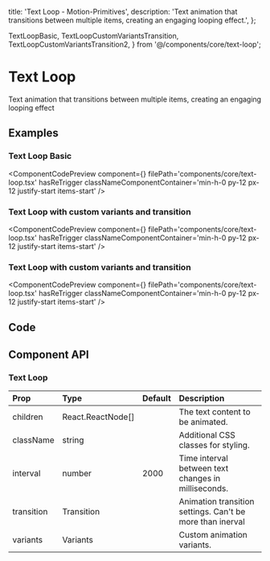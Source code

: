   title: 'Text Loop - Motion-Primitives',
  description:
    'Text animation that transitions between multiple items, creating an engaging looping effect.',
};

  TextLoopBasic,
  TextLoopCustomVariantsTransition,
  TextLoopCustomVariantsTransition2,
} from '@/components/core/text-loop';

# Text Loop

Text animation that transitions between multiple items, creating an engaging looping effect

## Examples

### Text Loop Basic

<ComponentCodePreview
  component={<TextLoopBasic />}
  filePath='components/core/text-loop.tsx'
  hasReTrigger
  classNameComponentContainer='min-h-0 py-12 px-12 justify-start items-start'
/>

### Text Loop with custom variants and transition

<ComponentCodePreview
  component={<TextLoopCustomVariantsTransition />}
  filePath='components/core/text-loop.tsx'
  hasReTrigger
  classNameComponentContainer='min-h-0 py-12 px-12 justify-start items-start'
/>

### Text Loop with custom variants and transition

<ComponentCodePreview
  component={<TextLoopCustomVariantsTransition2 />}
  filePath='components/core/text-loop.tsx'
  hasReTrigger
  classNameComponentContainer='min-h-0 py-12 px-12 justify-start items-start'
/>

## Code

<CodeBlock filePath='components/core/text-loop.tsx' />

## Component API

### Text Loop

| Prop       | Type              | Default | Description                                               |
| :--------- | :---------------- | :------ | :-------------------------------------------------------- |
| children   | React.ReactNode[] |         | The text content to be animated.                          |
| className  | string            |         | Additional CSS classes for styling.                       |
| interval   | number            | 2000    | Time interval between text changes in milliseconds.       |
| transition | Transition        |         | Animation transition settings. Can't be more than inerval |
| variants   | Variants          |         | Custom animation variants.                                |

